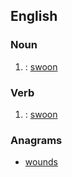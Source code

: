 ==English==

===Noun===
{{en-noun}}

# {{obsolete}}: [[swoon]]

===Verb===
{{en-verb}}

# {{obsolete}}: [[swoon]]

===Anagrams===
* [[wounds#English|wounds]]